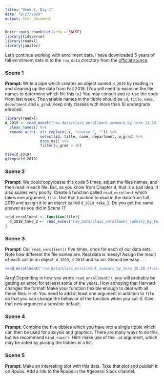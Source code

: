```yaml
---
title: "Week 4, Day 1"
date: "9/27/2020"
output: html_document
---
```


```r
knitr::opts_chunk$set(echo = FALSE)
library(tidyverse)
library(readxl)
library(janitor)
```

Let's continue working with enrollment data. I have downloaded 5 years of fall enrollment data in to the `raw_data` directory from the [official source](https://registrar.fas.harvard.edu/faculty-staff/courses/enrollment/archived-course-enrollment-reports).

### Scene 1

**Prompt:** Write a pipe which creates an object named `d_2019` by reading in and cleaning up the data from Fall 2019. (You will need to examine the file names to determine which file this is.) You may consult and re-use the code from last week. The variable names in the tibble should be `id`,  `title`, `name`, `department` and `u_grad`. Keep only classes with more than 10 undergrads enrolled.

```r

library(readxl)
d_2019 <- read_excel("raw_data/class_enrollment_summary_by_term_12.20.19.xlsx", skip = 3) %>%
  clean_names() %>%
  rename_with(~ str_replace(.x, "course_", "")) %>%
                select(id, title, name, department, u_grad) %>%
                drop_na() %>%
                filter(u_grad > 10)

View(d_2019)
glimpse(d_2019)
```




### Scene 2

**Prompt:** We could copy/paste this code 5 times, adjust the files names, and then read in each file. But, as you know from Chapter 4, that is a bad idea. It also scales very poorly. Create a function called `read_enrollent` which takes one argument, `file`. Use that function to read in the data from fall 2019 and assign it to an object called `d_2019_take_2`. Do you get the same answer as you did in Scene 1?

```r

read_enrollment <- function(file){
  d_2019_take_2 <- read_excel("raw_data/class_enrollment_summary_by_term_12.20.19.xlsx", skip = 3)
}

```


### Scene 3

**Prompt:** Call `read_enrollent()` five times, once for each of our data sets. Note how different the file names are. Real data is messy! Assign the result of each call to an object, `d_2019`, `d_2018` and so on. Should be easy . . .

```r

read_enrollment("raw_data/class_enrollment_summary_by_term_10.20.17.xlsx")
```

Arrg! Depending in how you wrote `read_enrollment()`, you will probably be getting an error, for at least some of the years.  How annoying that Harvard changes the format! Make your function flexible enough to deal with all these files. Hint: You need to add at least one argument in addition to `file` so that you can change the behavior of the function when you call it. Give that new argument a sensible default.


### Scene 4

**Prompt:** Combine the five tibbles which you have into a single tibble which can then be used for analysis and graphics. There are many ways to do this, but we recommend `bind_rows()`. Hint: make use of the `.id` argument, which may be aided by placing the tibbles in a list.



### Scene 5

**Prompt:** Make an interesting plot with this data. Take that plot and publish it on Rpubs. Add a link to the Rpubs in the #general Slack channel.



